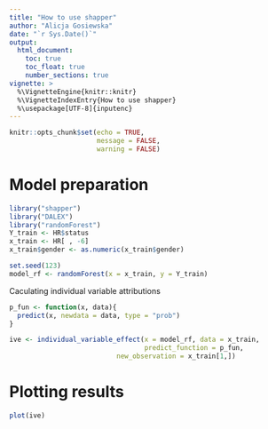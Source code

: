 ```yaml
---
title: "How to use shapper"
author: "Alicja Gosiewska"
date: "`r Sys.Date()`"
output: 
  html_document:
    toc: true
    toc_float: true
    number_sections: true
vignette: >
  %\VignetteEngine{knitr::knitr}
  %\VignetteIndexEntry{How to use shapper}
  %\usepackage[UTF-8]{inputenc}
---
```


```r
knitr::opts_chunk$set(echo = TRUE,
                      message = FALSE,
                      warning = FALSE)
```

# Model preparation

```r
library("shapper")
library("DALEX")
library("randomForest")
Y_train <- HR$status
x_train <- HR[ , -6]
x_train$gender <- as.numeric(x_train$gender)

set.seed(123)
model_rf <- randomForest(x = x_train, y = Y_train)
```

Caculating individual variable attributions

```r
p_fun <- function(x, data){
  predict(x, newdata = data, type = "prob")
}

ive <- individual_variable_effect(x = model_rf, data = x_train, 
                                  predict_function = p_fun,
                           new_observation = x_train[1,])
```

# Plotting results

```r
plot(ive)
```


